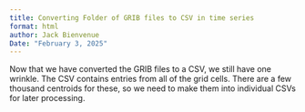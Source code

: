 ```yaml
---
title: Converting Folder of GRIB files to CSV in time series
format: html
author: Jack Bienvenue
Date: "February 3, 2025"
---
```


Now that we have converted the GRIB files to a CSV, we still have one wrinkle. The CSV contains entries from all of the grid cells. There are a few thousand centroids for these, so we need to make them into individual CSVs for later processing. 